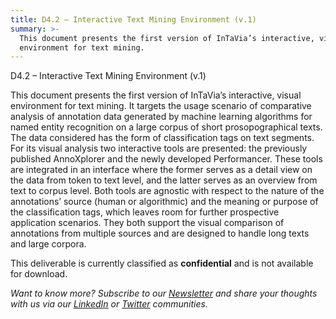 ```yaml
---
title: D4.2 – Interactive Text Mining Environment (v.1)
summary: >-
  This document presents the first version of InTaVia’s interactive, visual
  environment for text mining.
---
```

D4.2 – Interactive Text Mining Environment (v.1)

This document presents the first version of InTaVia’s interactive, visual environment for text mining. It targets the usage scenario of comparative analysis of annotation data generated by machine learning algorithms for named entity recognition on a large corpus of short prosopographical texts. The data considered has the form of classification tags on text segments. For its visual analysis two interactive tools are presented: the previously published AnnoXplorer and the newly developed Performancer. These tools are integrated in an interface where the former serves as a detail view on the data from token to text level, and the latter serves as an overview from text to corpus level. Both tools are agnostic with respect to the nature of the annotations’ source (human or algorithmic) and the meaning or purpose of the classification tags, which leaves room for further prospective application scenarios. They both support the visual comparison of annotations from multiple sources and are designed to handle long texts and large corpora. 

This deliverable is currently classified as **confidential** and is not available for download.

*Want to know more? Subscribe to our [Newsletter](https://intavia.eu/subscribe/) and share your thoughts with us via our [LinkedIn](https://www.linkedin.com/company/project-intavia) or [Twitter](https://twitter.com/projectintavia) communities.*
